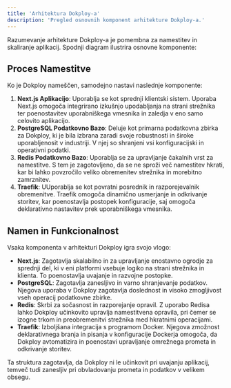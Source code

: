 ```yaml
---
title: 'Arhitektura Dokploy-a'
description: 'Pregled osnovnih komponent arhitekture Dokploy-a.'
---
```


Razumevanje arhitekture Dokploy-a je pomembna za namestitev in skaliranje aplikacij. Spodnji diagram ilustrira osnovne komponente:

<ImageZoom src="/assets/architecture.png" alt="Arhitekturni Diagram" width={1000} height={600} className="rounded-lg"/>


## Proces Namestitve

Ko je Dokploy nameščen, samodejno nastavi naslednje komponente:

1. **Next.js Aplikacijo**: Uporablja se kot sprednji klientski sistem. Uporaba Next.js omogoča integrirano izkušnjo upodabljanja na strani strežnika ter poenostavitev uporabniškega vmesnika in zaledja v eno samo celovito aplikacijo.
2. **PostgreSQL Podatkovno Bazo**: Deluje kot primarna podatkovna zbirka za Dokploy, ki je bila izbrana zaradi svoje robustnosti in široke uporabljenosit v industriji. V njej so shranjeni vsi konfiguracijski in operativni podatki.
3. **Redis Podatkovno Bazo**: Uporablja se za upravljanje čakalnih vrst za namestitve. S tem je zagotovljeno, da se ne sproži več namestitev hkrati, kar bi lahko povzročilo veliko obremenitev strežnika in morebitno zamrznitev.
4. **Traefik**: UUporablja se kot povratni posrednik in razporejevalnik obremenitve. Traefik omogoča dinamično usmerjanje in odkrivanje storitev, kar poenostavlja postopek konfiguracije, saj omogoča deklarativno nastavitev prek uporabniškega vmesnika.

## Namen in Funkcionalnost

Vsaka komponenta v arhitekturi Dokploy igra svojo vlogo:

- **Next.js**: Zagotavlja skalabilno in za upravljanje enostavno ogrodje za sprednji del, ki v eni platformi vsebuje logiko na strani strežnika in klienta. To poenostavlja uvajanje in razvojne postopke.
- **PostgreSQL**: Zagotavlja zanesljivo in varno shranjevanje podatkov. Njegova uporaba v Dokploy zagotavlja doslednost in visoko zmogljivost vseh operacij podatkovne zbirke.
- **Redis**: Skrbi za sočasnost in razporejanje opravil. Z uporabo Redisa lahko Dokploy učinkovito upravlja namestitvena opravila, pri čemer se izogne trkom in preobremenitvi strežnika med hkratnimi operacijami.
- **Traefik**: Izboljšana integracija s programom Docker. Njegova zmožnost deklarativnega branja in pisanja v konfiguracije Dockerja omogoča, da Dokploy avtomatizira in poenostavi upravljanje omrežnega prometa in odkrivanje storitev.

Ta struktura zagotavlja, da Dokploy ni le učinkovit pri uvajanju aplikacij, temveč tudi zanesljiv pri obvladovanju prometa in podatkov v velikem obsegu.
